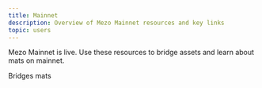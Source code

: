 ```yaml
---
title: Mainnet
description: Overview of Mezo Mainnet resources and key links
topic: users
---
```



Mezo Mainnet is live. Use these resources to bridge assets and learn about mats on mainnet.

<LinkButton href="/docs/users/mainnet/bridges" icon="right-arrow">
  Bridges
</LinkButton>

<LinkButton href="/docs/users/mainnet/mats" variant="secondary" icon="right-arrow">
  mats
</LinkButton>


